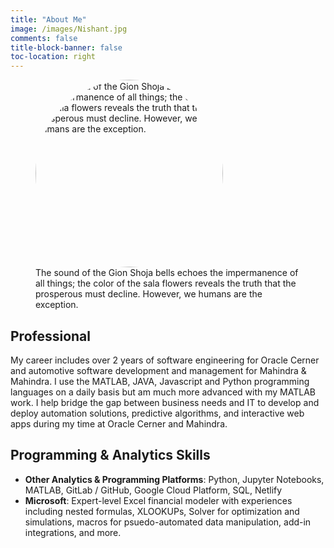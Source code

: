 ```yaml
---
title: "About Me"
image: /images/Nishant.jpg
comments: false
title-block-banner: false
toc-location: right
---
```


<style>
.rounded-img {
  border-radius: 50%; /* makes the image round */
  width: 300px; /* width of the image */
  height: 300px; /* height of the image, should be the same as width to maintain aspect ratio */
  object-fit: cover; /* ensures the image covers the area without being stretched */
  overflow: hidden;
  display: inline-block;
}
</style>

![The sound of the Gion Shoja bells echoes the impermanence of all things; the color of the sala flowers reveals the truth that the prosperous must decline. However, we humans are the exception.](./images/Nishant_2.jpg){.rounded-img}

## Professional

My career includes over 2 years of software engineering for Oracle Cerner and automotive software development and management for Mahindra & Mahindra. I use the MATLAB, JAVA, Javascript and Python programming languages on a daily basis but am much more advanced with my MATLAB work. I help bridge the gap between business needs and IT to develop and deploy automation solutions, predictive algorithms, and interactive web apps during my time at Oracle Cerner and Mahindra.

## Programming & Analytics Skills

-   **Other Analytics & Programming Platforms**: Python, Jupyter Notebooks, MATLAB, GitLab / GitHub, Google Cloud Platform, SQL, Netlify
-   **Microsoft**: Expert-level Excel financial modeler with experiences including nested formulas, XLOOKUPs, Solver for optimization   and simulations, macros for psuedo-automated data manipulation, add-in integrations, and more.


```{=html}
<script>
const tooltipTriggerList = document.querySelectorAll('[data-bs-toggle="tooltip"]')
const tooltipList = [...tooltipTriggerList].map(tooltipTriggerEl => new bootstrap.Tooltip(tooltipTriggerEl))
</script>
<style>
div#quarto-sidebar-glass { display: none !important; }
ul.navbar-nav.navbar-nav-scroll { -webkit-flex-direction: row !important; }
/* #quarto-sidebar { padding: 5px; }
#quarto-sidebar > * { padding: 5px; }
div.sidebar-menu-container > * { padding: 5px 5px 5px 5px; }
#quarto-margin-sidebar { padding: 40px; } */
</style>
```